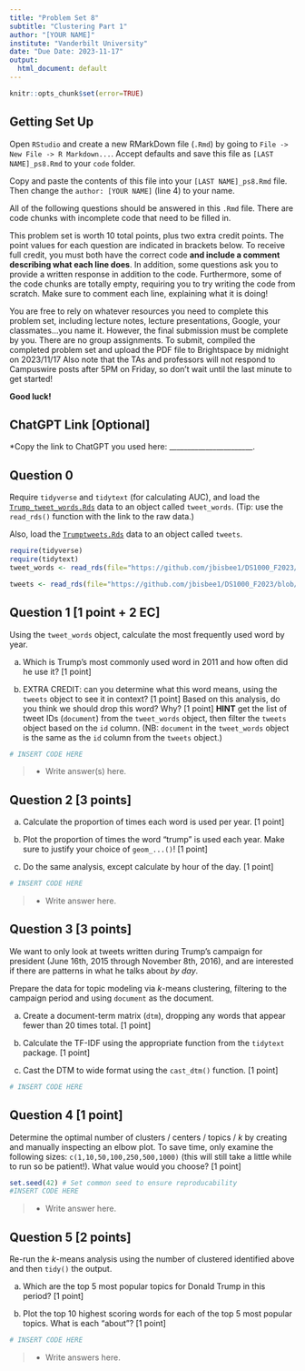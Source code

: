```yaml
---
title: "Problem Set 8"
subtitle: "Clustering Part 1"
author: "[YOUR NAME]"
institute: "Vanderbilt University"
date: "Due Date: 2023-11-17"
output:
  html_document: default
---
```


```r
knitr::opts_chunk$set(error=TRUE)
```


## Getting Set Up

Open `RStudio` and create a new RMarkDown file (`.Rmd`) by going to `File -> New File -> R Markdown...`.
Accept defaults and save this file as `[LAST NAME]_ps8.Rmd` to your `code` folder.

Copy and paste the contents of this file into your `[LAST NAME]_ps8.Rmd` file. Then change the `author: [YOUR NAME]` (line 4) to your name.

All of the following questions should be answered in this `.Rmd` file. There are code chunks with incomplete code that need to be filled in. 

This problem set is worth 10 total points, plus two extra credit points. The point values for each question are indicated in brackets below. To receive full credit, you must both have the correct code **and include a comment describing what each line does**. In addition, some questions ask you to provide a written response in addition to the code. Furthermore, some of the code chunks are totally empty, requiring you to try writing the code from scratch. Make sure to comment each line, explaining what it is doing!

You are free to rely on whatever resources you need to complete this problem set, including lecture notes, lecture presentations, Google, your classmates...you name it. However, the final submission must be complete by you. There are no group assignments. To submit, compiled the completed problem set and upload the PDF file to Brightspace by midnight on 2023/11/17 Also note that the TAs and professors will not respond to Campuswire posts after 5PM on Friday, so don't wait until the last minute to get started!

**Good luck!**

## ChatGPT Link [Optional]

*Copy the link to ChatGPT you used here: _______________________.


## Question 0
Require `tidyverse` and `tidytext` (for calculating AUC), and load the [`Trump_tweet_words.Rds`](https://github.com/jbisbee1/DS1000_F2023/blob/main/Lectures/8_Clustering_NLP/data/Trump_tweet_words.Rds?raw=true) data to an object called `tweet_words`. (Tip: use the `read_rds()` function with the link to the raw data.)

Also, load the [`Trumptweets.Rds`](https://github.com/jbisbee1/DS1000_F2023/blob/main/Lectures/8_Clustering_NLP/data/Trumptweets.Rds?raw=true) data to an object called `tweets`.
```r
require(tidyverse)
require(tidytext)
tweet_words <- read_rds(file="https://github.com/jbisbee1/DS1000_F2023/blob/main/Lectures/8_Clustering_NLP/data/Trump_tweet_words.Rds?raw=true")

tweets <- read_rds(file="https://github.com/jbisbee1/DS1000_F2023/blob/main/Lectures/8_Clustering_NLP/data/Trumptweets.Rds?raw=true")
```



## Question 1 [1 point + 2 EC]

Using the `tweet_words` object, calculate the most frequently used word by year. 

a. Which is Trump's most commonly used word in 2011 and how often did he use it? [1 point] 

b. EXTRA CREDIT: can you determine what this word means, using the `tweets` object to see it in context? [1 point] Based on this analysis, do you think we should drop this word? Why? [1 point] **HINT** get the list of tweet IDs (`document`) from the `tweet_words` object, then filter the `tweets` object based on the `id` column. (NB: `document` in the `tweet_words` object is the same as the `id` column from the `tweets` object.)

```r
# INSERT CODE HERE
```
>- Write answer(s) here.

## Question 2 [3 points]

a. Calculate the proportion of times each word is used per year. [1 point]

b. Plot the proportion of times the word "trump" is used each year. Make sure to justify your choice of `geom_...()`! [1 point] 

c. Do the same analysis, except calculate by hour of the day. [1 point]

```r
# INSERT CODE HERE
```

> - Write answer here.

## Question 3 [3 points]

We want to only look at tweets written during Trump's campaign for president (June 16th, 2015 through November 8th, 2016), and are interested if there are patterns in what he talks about *by day*.

Prepare the data for topic modeling via $k$-means clustering, filtering to the campaign period and using `document` as the document.

a. Create a document-term matrix (`dtm`), dropping any words that appear fewer than 20 times total. [1 point]

b. Calculate the TF-IDF using the appropriate function from the `tidytext` package. [1 point]

c. Cast the DTM to wide format using the `cast_dtm()` function. [1 point]

```r
# INSERT CODE HERE
```



## Question 4 [1 point]

Determine the optimal number of clusters / centers / topics / $k$ by creating and manually inspecting an elbow plot. To save time, only examine the following sizes: `c(1,10,50,100,250,500,1000)` (this will still take a little while to run so be patient!). What value would you choose? [1 point]

```r
set.seed(42) # Set common seed to ensure reproducability
#INSERT CODE HERE
```

> - Write answer here.

## Question 5 [2 points]

Re-run the $k$-means analysis using the number of clustered identified above and then `tidy()` the output.

a. Which are the top 5 most popular topics for Donald Trump in this period? [1 point]

b. Plot the top 10 highest scoring words for each of the top 5 most popular topics. What is each "about"? [1 point]

```r
# INSERT CODE HERE
```

> - Write answers here.

